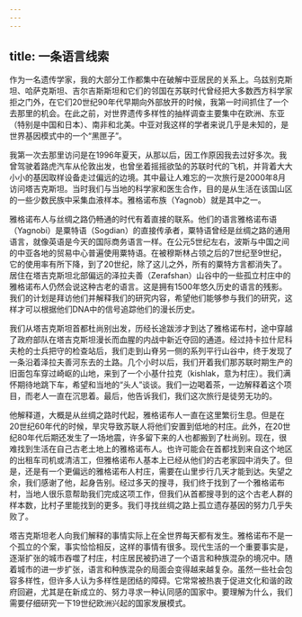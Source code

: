 ```yaml
---
---
---
```

title: 一条语言线索
---




作为一名遗传学家，我的大部分工作都集中在破解中亚居民的关系上。乌兹别克斯坦、哈萨克斯坦、吉尔吉斯斯坦和它们的邻国在苏联时代曾经把大多数西方科学家拒之门外，在它们20世纪90年代早期向外部放开的时候，我第一时间抓住了一个去那里的机会。在此之前，对世界遗传多样性的抽样调查主要集中在欧洲、东亚（特别是中国和日本）、南非和北美。中亚对我这样的学者来说几乎是未知的，是世界基因模式中的一个“黑匣子”。

我第一次去那里访问是在1996年夏天，从那以后，因工作原因我去过好多次。我曾驾驶着路虎汽车从伦敦出发，也曾坐着摇摇欲坠的苏联时代的飞机，并背着大大小小的基因取样设备走过偏远的边境。其中最让人难忘的一次旅行是2000年8月访问塔吉克斯坦。当时我们与当地的科学家和医生合作，目的是从生活在该国山区的一些少数民族中采集血液样本。雅格诺布族（Yagnob）就是其中之一。

雅格诺布人与丝绸之路仍畅通的时代有着直接的联系。他们的语言雅格诺布语（Yagnobi）是粟特语（Sogdian）的直接传承者，粟特语曾经是丝绸之路的通用语言，就像英语是今天的国际商务语言一样。在公元5世纪左右，波斯与中国之间的中亚各地的贸易中心普遍使用粟特语。在被穆斯林占领之后的7世纪至9世纪，它的使用率有所下降，到了20世纪，除了这儿之外，所有的粟特方言都消失了。居住在塔吉克斯坦北部偏远的泽拉夫善（Zerafshan）山谷中的一些孤立村庄中的雅格诺布人仍然会说这种古老的语言。这是拥有1500年悠久历史的语言的残影。我们的计划是拜访他们并解释我们的研究内容，希望他们能够参与我们的研究，这样才可以根据他们DNA中的信号追踪他们的漫长历史。

我们从塔吉克斯坦首都杜尚别出发，历经长途跋涉才到达了雅格诺布村，途中穿越了政府部队在塔吉克斯坦漫长而血腥的内战中新近夺回的通道。经过持卡拉什尼科夫枪的士兵把守的检查站后，我们走到山脊另一侧的系列平行山谷中，终于发现了一条沿着泽拉夫善河东去的土路。几个小时以后，我们开着我们那苏联时期生产的旧面包车穿过崎岖的山地，来到了一个小基什拉克（kishlak，意为村庄）。我们满怀期待地跳下车，希望和当地的“头人”谈谈。我们一边喝着茶，一边解释着这个项目，而老人一直在沉思着。最后，他告诉我们，我们这次旅行是徒劳无功的。

他解释道，大概是从丝绸之路时代起，雅格诺布人一直在这里繁衍生息。但是在20世纪60年代的时候，旱灾导致苏联人将他们安置到低地的村庄。此外，在20世纪80年代后期还发生了一场地震，许多留下来的人也都搬到了杜尚别。现在，很难找到生活在自己古老土地上的雅格诺布人。也许可能会在首都找到来自这个地区的出租车司机或清洁工，但雅格诺布人基本上已经从他们的古老家园中消失了。但是，还是有一个更偏远的雅格诺布人村庄，需要在山里步行几天才能到达。失望之余，我们感谢了他，起身告别。经过多天的搜寻，我们终于找到了一个雅格诺布村，当地人很乐意帮助我们完成这项工作，但我们从首都搜寻到的这个古老人群的样本数，比村子里能找到的更多。我们寻找丝绸之路上孤立遗存基因的努力几乎失败了。

塔吉克斯坦老人向我们解释的事情实际上在全世界每天都有发生。雅格诺布不是一个孤立的个案，事实恰恰相反，这样的事情有很多。现代生活的一个重要事实是，逐渐扩张的城市吞噬了村庄，村庄居民被扔进了一个语言和种族混杂的境况中。随着城市的进一步扩张，语言和种族混杂的局面会变得越来越复杂。虽然一些社会包容多样性，但许多人认为多样性是团结的障碍。它常常被热衷于促进文化和谐的政府回避，尤其是在新成立的、努力寻求一种认同感的国家中。要理解为什么，我们需要仔细研究一下19世纪欧洲兴起的国家发展模式。